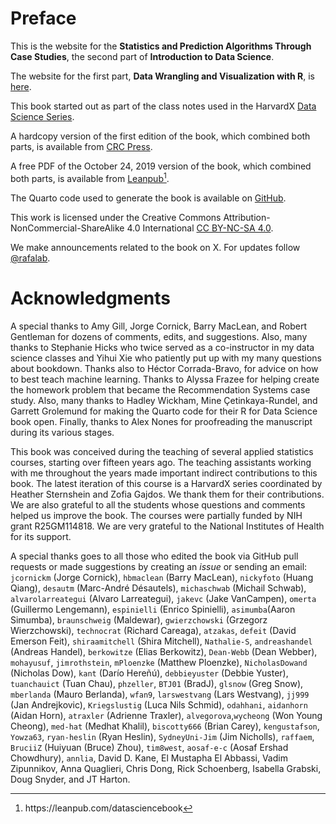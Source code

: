 # Preface {.unnumbered}

This is the website for the **Statistics and Prediction Algorithms Through Case Studies**, the second part of **Introduction to Data Science**. 

The website for the first part, **Data Wrangling and Visualization with R**, is [here](http://rafalab.dfci.harvard.edu/dsbook-part-1/).

This book started out as part of the class notes used in the
 HarvardX [Data Science Series](https://www.edx.org/professional-certificate/harvardx-data-science).

A hardcopy version of the first edition of the book, which combined both parts, is available from [CRC Press](https://www.routledge.com/Introduction-to-Data-Science-Data-Analysis-and-Prediction-Algorithms-with/Irizarry/p/book/9780367357986?utm_source=author&utm_medium=shared_link&utm_campaign=B043135_jm1_5ll_6rm_t081_1al_introductiontodatascienceauthorshare).

A free PDF of the October 24, 2019 version of the book, which combined both parts, is available from [Leanpub](https://leanpub.com/datasciencebook)^[https://leanpub.com/datasciencebook].

The Quarto code used to generate the book is available on  [GitHub](https://github.com/rafalab/dsbook-part-2). 

This work is licensed under the Creative Commons Attribution-NonCommercial-ShareAlike 4.0 International [CC BY-NC-SA 4.0](https://creativecommons.org/licenses/by-nc-sa/4.0).

We make announcements related to the book on X. For updates follow [\@rafalab](https://x.com/rafalab).


# Acknowledgments {.unnumbered}

A special thanks to Amy Gill, Jorge Cornick, Barry MacLean, and Robert Gentleman for dozens of comments, edits, and suggestions. Also, many thanks to Stephanie Hicks who twice served as a co-instructor in my data science classes and Yihui Xie who patiently put up with my many questions about bookdown. Thanks also to Héctor Corrada-Bravo, for advice on how to best teach machine learning. Thanks to Alyssa Frazee for helping create the homework problem that became the Recommendation Systems case study. Also, many thanks to Hadley Wickham, Mine Çetinkaya-Rundel, and Garrett Grolemund for making the Quarto code for their R for Data Science book open. Finally, thanks to Alex Nones for proofreading the manuscript during its various stages.

This book was conceived during the teaching of several applied statistics courses, starting over fifteen years ago. The teaching assistants working with me throughout the years made important indirect contributions to this book. The latest iteration of this course is a HarvardX series coordinated by Heather Sternshein and Zofia Gajdos. We thank them for their contributions. We are also grateful to all the students whose questions and comments helped us improve the book. The courses were partially funded by NIH grant R25GM114818. We are very grateful to the National Institutes of Health for its support.

A special thanks goes to all those who edited the book via GitHub pull requests or made suggestions by creating an _issue_ or sending an email:  `jcornickm` (Jorge Cornick), `hbmaclean` (Barry MacLean), `nickyfoto` (Huang Qiang), `desautm` (Marc-André Désautels), `michaschwab` (Michail Schwab), `alvarolarreategui` (Alvaro Larreategui), `jakevc` (Jake VanCampen), `omerta` (Guillermo Lengemann), `espinielli` (Enrico Spinielli), `asimumba`(Aaron Simumba), `braunschweig` (Maldewar), `gwierzchowski` (Grzegorz Wierzchowski), `technocrat` (Richard Careaga), `atzakas`, `defeit` (David Emerson Feit), `shiraamitchell` (Shira Mitchell),  `Nathalie-S`, `andreashandel` (Andreas Handel), `berkowitze` (Elias Berkowitz), `Dean-Webb` (Dean Webber), `mohayusuf`, `jimrothstein`, `mPloenzke` (Matthew Ploenzke), `NicholasDowand` (Nicholas Dow), `kant` (Darío Hereñú), `debbieyuster` (Debbie Yuster), `tuanchauict` (Tuan Chau), `phzeller`, `BTJ01` (BradJ), `glsnow` (Greg Snow), `mberlanda` (Mauro Berlanda), `wfan9`, `larswestvang` (Lars Westvang), `jj999` (Jan Andrejkovic), `Kriegslustig` (Luca Nils Schmid), `odahhani`, `aidanhorn` (Aidan Horn), `atraxler` (Adrienne Traxler), `alvegorova`,`wycheong` (Won Young Cheong), 
`med-hat` (Medhat Khalil), `biscotty666` (Brian Carey), `kengustafson`, `Yowza63`, `ryan-heslin` (Ryan Heslin), `SydneyUni-Jim` (Jim Nicholls), `raffaem`, `BruciiZ` (Huiyuan (Bruce) Zhou), `tim8west`, `aosaf-e-c` (Aosaf Ershad Chowdhury), `annlia`, David D. Kane, El Mustapha El Abbassi, Vadim Zipunnikov, Anna Quaglieri, Chris Dong, Rick Schoenberg, Isabella Grabski, Doug Snyder, and JT Harton.
 


